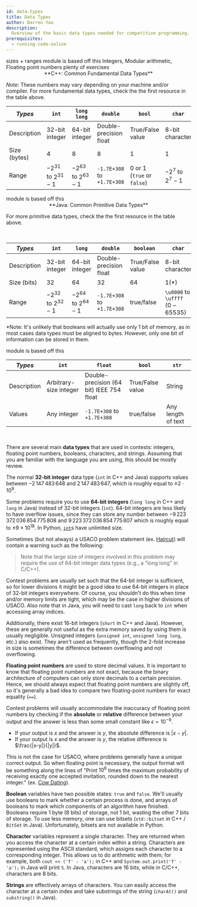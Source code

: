 ```yaml
---
id: data-types
title: Data Types
author: Darren Yao
description:
  Overview of the basic data types needed for competitive programming.
prerequisites:
  - running-code-online
---
```


<LanguageSection>

<CPPSection>

<Resources>
	<Resource
		source="CPPR"
		title="Fundamental Types"
		url="https://en.cppreference.com/w/cpp/language/types"
	>
		sizes + ranges
	</Resource>
	<Resource source="IUSACO" title="2.2 - Data Types">
		module is based off this
	</Resource>
	<Resource source="CPH" title="1.3 - Working with numbers">
		Integers, Modular arithmetic, Floating point numbers
	</Resource>
	<Resource source="PAPS" title="2.3 - Variables & Types">
		plenty of exercises
	</Resource>
</Resources>

<br />

<center>
**C++: Common Fundamental Data Types**
</center>

*Note:* These numbers may vary depending on your machine and/or compiler. For more fundamental data types, check the the first resource in the table above.

| _Types_           | `int`                     | `long long`               | `double`                     | `bool`               | `char`            | 
| ----------------- | ----------------------- | ----------------------- | ------------------------ | -------------------------- | ------------------ | 
| Description | 32-bit integer          | 64-bit integer          |  Double-precision float     | True/False value   | 8-bit character | 
| Size (bytes) | 4                       | 8                       | 8                          | 1                  | 1               | 
| Range       | $-2^{31}$ to $2^{31}-1$ | $-2^{63}$ to $2^{63}-1$ | `-1.7E+308` to `+1.7E+308` | $0$ or $1$ (`true` or `false`) | $-2^7$ to $2^7-1$ |

</CPPSection>

<JavaSection>

<Resources>
	<Resource source="JavaDocs" title="Primitive Data Types" url="https://docs.oracle.com/javase/tutorial/java/nutsandbolts/datatypes.html"> </Resource>
	<Resource source="IUSACO" title="2.2 - Data Types">
		module is based off this
	</Resource>
</Resources>

<center>
**Java: Common Primitive Data Types**
</center>

For more primitive data types, check the the first resource in the table above.

<br />

| _Types_     | `int`                     | `long`                    | `double`                     | `boolean`          | `char`                             | 
| ----------- | ----------------------- | ----------------------- | ------------------------ | -------------------------- | ---------------- | 
| Description | 32-bit integer          | 64-bit integer          | Double-precision float     | True/False value | 8-bit character                  | String         | Arbitrary-size integer |
| Size (bits) | 32                      | 64                      | 32                       | 64                         | 1(\*)            | 16                               |
| Range       | $-2^{32}$ to $2^{32}-1$ | $-2^{64}$ to $2^{64}-1$ | `-1.7E+308` to `+1.7E+308` | true/false       | `\u0000` to `\uffff` ($0-65535$) |

\*Note: It's unlikely that booleans will actually use only 1 bit of memory, as
in most cases data types must be aligned to bytes. However, only one bit of
information can be stored in them.

</JavaSection>

<PySection>

<Resources>
	<Resource source="IUSACO" title="2.2 - Data Types">
		module is based off this
	</Resource>
	<Resource
		starred
		source="Python"
		title="Built-in Types"
		url="https://docs.python.org/3/library/stdtypes.html"
	 />
</Resources>

<br />

| _Types_     | `int`                    | `float`                                    | `bool`             | `str`                |
| ----------- | ---------------------- | ---------------------------------------- | ---------------- | ------------------ |
| Description | Arbitrary-size integer | Double-precision (64 bit) IEEE 754 float | True/False value | String             |
| Values      | Any integer            | `-1.7E+308` to `+1.7E+308`               | true/false       | Any length of text |

</PySection>

</LanguageSection>

<br />

There are several main **data types** that are used in contests: integers,
floating point numbers, booleans, characters, and strings. Assuming that you are
familiar with the language you are using, this should be mostly review.

The normal **32-bit integer** data type (`int` in C++ and Java) supports values
between $-2\,147\,483\,648$ and $2\,147\,483\,647$, which is roughly equal to
$\pm 2 \cdot 10^9$.

Some problems require you to use **64-bit integers** (`long long` in C++ and
`long` in Java) instead of 32-bit integers (`int`). 64-bit integers are less
likely to have overflow issues, since they can store any number between
$-9\,223\,372\,036\,854\,775\,808$ and $9\,223\,372\,036\,854\,775\,807$ which
is roughly equal to $\pm 9 \times 10^{18}$. In Python,
[`int`](https://docs.python.org/3.4/library/stdtypes.html#numeric-types-int-float-complex)s
have unlimited size.

Sometimes (but not always) a USACO problem statement (ex.
[Haircut](http://www.usaco.org/index.php?page=viewproblem2&cpid=1041)) will
contain a warning such as the following:

> Note that the large size of integers involved in this problem may require the
> use of 64-bit integer data types (e.g., a "long long" in C/C++).

Contest problems are usually set such that the 64-bit integer is sufficient, so for lower divisions
it might be a good idea to use 64-bit integers in place of 32-bit integers
everywhere. Of course, you shouldn't do this when time and/or memory limits are
tight, which may be the case in higher divisions of USACO. Also note that in
Java, you will need to cast `long` back to `int` when accessing array indices.

Additionally, there exist 16-bit integers (`short` in C++ and Java). However,
these are generally not useful as the extra memory saved by using them is
usually negligible. Unsigned integers (`unsigned int`, `unsigned long long`, etc.)
also exist. They aren't used as frequently, though the 2-fold increase in size is sometimes the difference between overflowing and not overflowing.

**Floating point numbers** are used to store decimal values. It is important to
know that floating point numbers are not exact, because the binary architecture
of computers can only store decimals to a certain precision. Hence, we should
always expect that floating point numbers are slightly off, so it's generally a
bad idea to compare two floating-point numbers for exact equality (`==`).

Contest problems will usually accommodate the inaccuracy of floating point
numbers by checking if the **absolute** or **relative** difference between your
output and the answer is less than some small constant like $\epsilon=10^{-9}$.

- If your output is $x$ and the answer is $y$, the absolute difference is
  $|x-y|$.
- If your output is $x$ and the answer is $y$, the relative difference is
  $\frac{|x-y|}{|y|}$.

This is not the case for USACO, where problems generally have a unique correct
output. So when floating point is necessary, the output format will be something
along the lines of "Print $10^6$ times the maximum probability of receiving
exactly one accepted invitation, rounded down to the nearest integer." (ex.
[Cow Dating](http://www.usaco.org/index.php?page=viewproblem2&cpid=924)).

**Boolean** variables have two possible states: `true` and `false`. We'll
usually use booleans to mark whether a certain process is done, and arrays of
booleans to mark which components of an algorithm have finished. Booleans
require 1 byte (8 bits) of storage, not 1 bit, wasting the other 7 bits of
storage. To use less memory, one can use bitsets (`std::bitset` in C++ /
`BitSet` in Java). Unfortunately, bitsets are not available in Python.

**Character** variables represent a single character. They are returned when you
access the character at a certain index within a string. Characters are
represented using the ASCII standard, which assigns each character to a
corresponding integer. This allows us to do arithmetic with them; for example,
both `cout << ('f' - 'a');` in C++ and `System.out.print('f' - 'a');` in Java
will print `5`. In Java, characters are 16 bits, while in C/C++, characters are
8 bits.

**Strings** are effectively arrays of characters. You can easily access the character at a certain
index and take substrings of the string (`charAt()` and `substring()` in Java).
